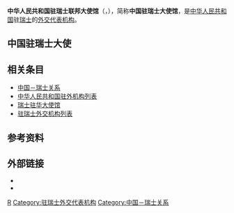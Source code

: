 {{Infobox diplomatic mission
| name= 中华人民共和国<br>驻瑞士联邦大使馆<br><small>{{lang|de|Botschaft der Volksrepublik China in der Schweiz Eidgenossenschaft}}</small><br><small>{{lang|fr|Ambassade de la République populaire de Chine en Confédération suisse}}</small><br>[[File:National_Emblem_of_the_People's_Republic_of_China.svg|100px]]
| image= 
| address =Kalcheggweg 10, 3006 Bern<ref>[http://ch.china-embassy.org/chn/sgzc/csjs/ 中国驻瑞士大使馆部门信息]</ref>
|location= {{flag|Switzerland}}[[伯尔尼|伯尔尼]]
| ambassador= [[王世廷|王世廷]]
| department={{flagicon|PRC}} [[中华人民共和国外交部|中华人民共和国外交部]]
| website=[http://ch.china-embassy.gov.cn/chn/ 中国驻瑞士大使馆]
}}
'''中华人民共和国驻瑞士联邦大使馆'''（{{lang-de|Botschaft der Volksrepublik China in der Schweiz Eidgenossenschaft}}，{{lang-fr|Ambassade de la République populaire de Chine en Confédération suisse}}），简称'''中国驻瑞士大使馆'''，是[[中华人民共和国|中华人民共和国]]驻[[瑞士|瑞士]]的[[外交代表机构|外交代表机构]]。

==中国驻瑞士大使==
{{main|中国驻瑞士大使列表}}

==相关条目==
*[[中国－瑞士关系|中国－瑞士关系]]
*[[中华人民共和国驻外机构列表|中华人民共和国驻外机构列表]]
*[[瑞士驻华大使馆|瑞士驻华大使馆]]
*[[驻瑞士外交机构列表|驻瑞士外交机构列表]]

==参考资料==
{{portal box|国际关系|中国}}
{{Reflist}}

==外部链接==
* {{Official Website|http://ch.china-embassy.gov.cn/chn/|中华人民共和国驻瑞士联邦大使馆官方网站}}{{zh-hans icon}}{{de icon}}{{fr icon}}
* {{Twitter|ChinaEmbinCH}}

{{中华人民共和国驻外机构}}

[[Category:中华人民共和国驻外机构|R]]
[[Category:驻瑞士外交代表机构|Category:驻瑞士外交代表机构]]
[[Category:中国－瑞士关系|Category:中国－瑞士关系]]